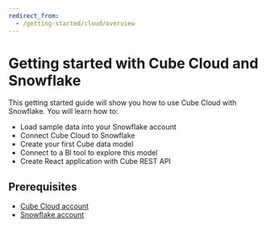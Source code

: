 ```yaml
---
redirect_from:
  - /getting-started/cloud/overview
---
```


# Getting started with Cube Cloud and Snowflake

This getting started guide will show you how to use Cube Cloud with Snowflake.
You will learn how to:

- Load sample data into your Snowflake account
- Connect Cube Cloud to Snowflake
- Create your first Cube data model
- Connect to a BI tool to explore this model
- Create React application with Cube REST API

## Prerequisites

- [Cube Cloud account](https://cubecloud.dev/auth/signup)
- [Snowflake account](https://signup.snowflake.com/)
